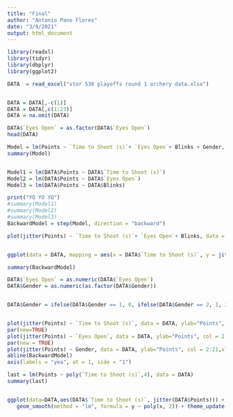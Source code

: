 ```yaml
---
title: "Final"
author: "Antonio Pano Flores"
date: "3/9/2021"
output: html_document
---
```

```r
library(readxl)
library(tidyr)
library(dbplyr)
library(ggplot2)
```

```r

DATA  = read_excel("stor 538 playoffs round 1 archery data.xlsx")


DATA = DATA[,-c(1)]
DATA = DATA[,c(1:23)]
DATA = na.omit(DATA)

DATA$`Eyes Open` = as.factor(DATA$`Eyes Open`)
head(DATA)
```


```r
Model = lm(Points ~ `Time to Shoot (s)`+ `Eyes Open`+ Blinks + Gender, data = DATA)
summary(Model)


Model1 = lm(DATA$Points ~ DATA$`Time to Shoot (s)`)
Model2 = lm(DATA$Points ~ DATA$`Eyes Open`)
Model3 = lm(DATA$Points ~ DATA$Blinks)

print("YO YO YO")
#summary(Model1)
#summary(Model2)
#summary(Model3)
BackwardModel = step(Model, direction = "backward")
```


```r
plot(jitter(Points) ~ `Time to Shoot (s)`+ `Eyes Open`+ Blinks, data = DATA, ylab="Points", col = 2:21)


ggplot(data = DATA, mapping = aes(x = DATA$`Time to Shoot (s)`, y = jitter(DATA$Points))) + geom_point(colour = "black", shape = 21, size = 3) + theme_classic() + xlab("Time To Shoot (seconds)") + ylab("Points") 

summary(BackwardModel)
```


```r
DATA$`Eyes Open` = as.numeric(DATA$`Eyes Open`)
DATA$Gender = as.numeric(as.factor(DATA$Gender))


DATA$Gender = ifelse(DATA$Gender == 1, 0, ifelse(DATA$Gender == 2, 1, 3))


plot(jitter(Points) ~ `Time to Shoot (s)`, data = DATA, ylab="Points", col = 2:21, xlab = "`Time to Shoot (s)` + `Eyes Open` + Gender")
par(new=TRUE)
plot(jitter(Points) ~ `Eyes Open`, data = DATA, ylab="Points", col = 2:21, xlab = "`Time to Shoot (s)` + `Eyes Open` + Gender")
par(new = TRUE)
plot(jitter(Points) ~ Gender, data = DATA, ylab="Points", col = 2:21,xlab = "`Time to Shoot (s)` + `Eyes Open` + Gender")
abline(BackwardModel)
axis(labels = "yea", at = 1, side = "1")
```



```r
last = lm(Points ~ poly(`Time to Shoot (s)`,4), data = DATA)
summary(last)


ggplot(data=DATA,aes(DATA$`Time to Shoot (s)`, jitter(DATA$Points))) + geom_point(colour = "deepskyblue3", shape = 21, size = 3) + 
   geom_smooth(method = "lm", formula = y ~ poly(x, 2)) + theme_update() + xlab("Time To Shoot (seconds)") + ylab("Points") +   scale_color_identity()
```
